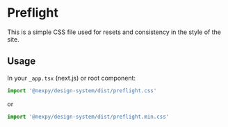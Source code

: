 
<Meta title='CSS/Preflight' />

# Preflight

This is a simple CSS file used for resets and consistency in the style of the site.

## Usage

In your `_app.tsx` (next.js) or root component:

```ts
import '@nexpy/design-system/dist/preflight.css'
```

or

```ts
import '@nexpy/design-system/dist/preflight.min.css'
```

